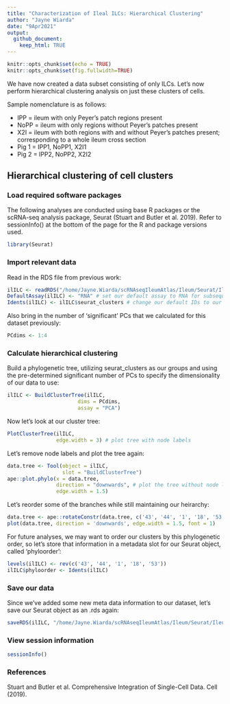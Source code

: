 ```yaml
---
title: "Characterization of Ileal ILCs: Hierarchical Clustering"
author: "Jayne Wiarda"
date: "9Apr2021"
output: 
  github_document: 
    keep_html: TRUE
---
```


```r
knitr::opts_chunk$set(echo = TRUE)
knitr::opts_chunk$set(fig.fullwidth=TRUE)
```

We have now created a data subset consisting of only ILCs. Let's now perform hierarchical clustering analysis on just these clusters of cells.

Sample nomenclature is as follows:

* IPP = ileum with only Peyer's patch regions present
* NoPP = ileum with only regions without Peyer's patches present
* X2I = ileum with both regions with and without Peyer's patches present; corresponding to a whole ileum cross section
* Pig 1 = IPP1, NoPP1, X2I1
* Pig 2 = IPP2, NoPP2, X2I2

## Hierarchical clustering of cell clusters

### Load required software packages

The following analyses are conducted using base R packages or the scRNA-seq analysis package, Seurat (Stuart and Butler et al. 2019). Refer to sessionInfo() at the bottom of the page for the R and package versions used.

```r
library(Seurat)         
```

### Import relevant data 

Read in the RDS file from previous work:

```r
ilILC <- readRDS("/home/Jayne.Wiarda/scRNAseqIleumAtlas/Ileum/Seurat/Ileum_ILConly.rds") 
DefaultAssay(ilILC) <- "RNA" # set our default assay to RNA for subsequent work
Idents(ilILC) <- ilILC$seurat_clusters # change our default IDs to our cluster assignments
```

Also bring in the number of 'significant' PCs that we calculated for this dataset previously:

```r
PCdims <- 1:4
```

### Calculate hierarchical clustering

Build a phylogenetic tree, utilizing seurat_clusters as our groups and using the pre-determined significant number of PCs to specify the dimensionality of our data to use:

```r
ilILC <- BuildClusterTree(ilILC, 
                       dims = PCdims, 
                       assay = "PCA")
```

Now let's look at our cluster tree:

```r
PlotClusterTree(ilILC, 
                edge.width = 3) # plot tree with node labels
```

Let's remove node labels and plot the tree again:

```r
data.tree <- Tool(object = ilILC, 
                  slot = "BuildClusterTree") 
ape::plot.phylo(x = data.tree, 
                direction = "downwards", # plot the tree without node labels
                edge.width = 1.5)
```

Let's reorder some of the branches while still maintaining our heirarchy:

```r
data.tree <- ape::rotateConstr(data.tree, c('43', '44', '1', '18', '53'))
plot(data.tree, direction = 'downwards', edge.width = 1.5, font = 1)
```

For future analyses, we may want to order our clusters by this phylogenetic order, so let's store that information in a metadata slot for our Seurat object, called 'phyloorder':

```r
levels(ilILC) <- rev(c('43', '44', '1', '18', '53')) 
ilILC$phyloorder <- Idents(ilILC)
```

### Save our data

Since we've added some new meta data information to our dataset, let's save our Seurat object as an .rds again:

```r
saveRDS(ilILC, "/home/Jayne.Wiarda/scRNAseqIleumAtlas/Ileum/Seurat/Ileum_ILConly.rds")
```

### View session information

```r
sessionInfo()
```

### References

Stuart and Butler et al. Comprehensive Integration of Single-Cell Data. Cell (2019).
